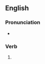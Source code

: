 ==English==

===Pronunciation===
* {{rhymes|ʌkt|lang=en}}

===Verb===
{{head|en|verb form}}

# {{en-past of|luck}}